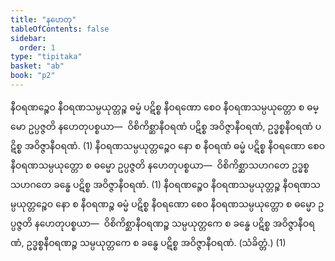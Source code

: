 ```yaml
---
title: "နဟေတု"
tableOfContents: false
sidebar:
  order: 1
type: "tipitaka"
basket: "ab"
book: "p2"
---
```



<DynamicBreadcrumb />

<Division number="96" book="p2" e="ch" v="38" p="244">

<Paragraph number="2100" book="p2">
နီဝရဏဉ္စေဝ နီဝရဏသမ္ပယုတ္တဉ္စ ဓမ္မံ ပဋိစ္စ နီဝရဏော စေဝ နီဝရဏသမ္ပယုတ္တော စ ဓမ္မော ဥပ္ပဇ္ဇတိ နဟေတုပစ္စယာ—  ဝိစိကိစ္ဆာနီဝရဏံ ပဋိစ္စ အဝိဇ္ဇာနီဝရဏံ, ဥဒ္ဓစ္စနီဝရဏံ ပဋိစ္စ အဝိဇ္ဇာနီဝရဏံ. (1)
</Paragraph>

<Paragraph number="2101" book="p2">
နီဝရဏသမ္ပယုတ္တဉ္စေဝ နော စ နီဝရဏံ ဓမ္မံ ပဋိစ္စ နီဝရဏော စေဝ နီဝရဏသမ္ပယုတ္တော စ ဓမ္မော ဥပ္ပဇ္ဇတိ နဟေတုပစ္စယာ—  ဝိစိကိစ္ဆာသဟဂတေ ဥဒ္ဓစ္စသဟဂတေ ခန္ဓေ ပဋိစ္စ အဝိဇ္ဇာနီဝရဏံ. (1)
</Paragraph>

<Paragraph number="2102" book="p2">
နီဝရဏဉ္စေဝ နီဝရဏသမ္ပယုတ္တဉ္စ နီဝရဏသမ္ပယုတ္တဉ္စေဝ နော စ နီဝရဏဉ္စ ဓမ္မံ ပဋိစ္စ နီဝရဏော စေဝ နီဝရဏသမ္ပယုတ္တော စ ဓမ္မော ဥပ္ပဇ္ဇတိ နဟေတုပစ္စယာ—  ဝိစိကိစ္ဆာနီဝရဏဉ္စ သမ္ပယုတ္တကေ စ ခန္ဓေ ပဋိစ္စ အဝိဇ္ဇာနီဝရဏံ, ဥဒ္ဓစ္စနီဝရဏဉ္စ သမ္ပယုတ္တကေ စ ခန္ဓေ ပဋိစ္စ အဝိဇ္ဇာနီဝရဏံ. (သံခိတ္တံ.) (1)
</Paragraph>
</Division>